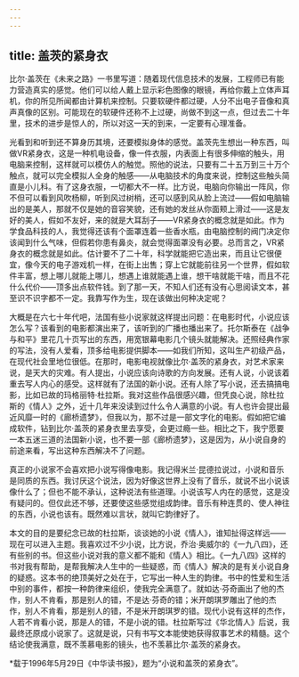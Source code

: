 ```yaml
---
---
---
```

title: 盖茨的紧身衣
---

比尔·盖茨在《未来之路》一书里写道：随着现代信息技术的发展，工程师已有能力营造真实的感觉。他们可以给人戴上显示彩色图像的眼镜，再给你戴上立体声耳机，你的所见所闻都由计算机来控制。只要软硬件都过硬，人分不出电子音像和真声真像的区别。可能现在的软硬件还称不上过硬，尚做不到这一点，但过去二十年里，技术的进步是惊人的，所以对这一天的到来，一定要有心理准备。

光看到和听到还不算身历其境，还要模拟身体的感觉。盖茨先生想出一种东西，叫做VR紧身衣，这是一种机电设备，像一件衣服，内表面上有很多伸缩的触头，用电脑来控制，这样就可以模仿人的触觉。照他的说法，只要有二十五万到三十万个触点，就可以完全模拟人全身的触感——从电脑技术的角度来说，控制这些触头简直是小儿科。有了这身衣服，一切都大不一样。比方说，电脑向你输出一阵风，你不但可以看到风吹杨柳，听到风过树梢，还可以感到风从脸上流过——假如电脑输出的是美人，那就不仅是她的音容笑貌，还有她的发丝从你面颊上滑过——这是友好的美人，假如不友好，来的就是大耳刮子——VR紧身衣的概念就是如此。作为学食品科技的人，我觉得还该有个面罩连着一些香水瓶，由电脑控制的阀门决定你该闻到什么气味，但假若你患有鼻炎，就会觉得面罩没有必要。总而言之，VR紧身衣的概念就是如此。估计要不了二十年，科学就能把它造出来，而且让它很便宜，像今天的电子游戏机一样，在街上出售；穿上它就能前往另一个世界，假如软件丰富，想上哪儿就能上哪儿，想遇上谁就能遇上谁，想干啥就能干啥，而且不花什么代价——顶多出点软件钱。到了那一天，不知人们还有没有心思阅读文本，甚至识不识字都不一定。我靠写作为生，现在该做出何种决定呢？

大概是在六七十年代吧，法国有些小说家就这样提出问题：在电影时代，小说应该怎么写？该看到的电影都演出来了，该听到的广播也播出来了。托尔斯泰在《战争与和平》里花几十页写出的东西，用宽银幕电影几个镜头就能解决。还照经典作家的写法，没有人爱看，顶多给电影提供脚本——如我们所知，这叫生产初级产品，在现代社会里地位很低。在那时，电影电视就像比尔·盖茨的紧身衣，对艺术家来说，是天大的灾难。有人提出，小说应该向诗歌的方向发展。还有人说，小说该着重去写人内心的感受。这样就有了法国的新小说。还有人除了写小说，还去搞搞电影，比如已故的玛格丽特·杜拉斯。我对这些作品很感兴趣，但凭良心说，除杜拉斯的《情人》之外，近十几年来没读到过什么令人满意的小说。有人也许会提出最近风靡一时的《廊桥遗梦》，但我以为，那不过是一部文字化的电影。假如把它编成软件，钻到比尔·盖茨的紧身衣里去享受，会更过瘾一些。相比之下，我宁愿要一本五迷三道的法国新小说，也不要一部《廊桥遗梦》，这是因为，从小说自身的前途来看，写出这种东西解决不了问题。

真正的小说家不会喜欢把小说写得像电影。我记得米兰·昆德拉说过，小说和音乐是同质的东西。我讨厌这个说法，因为好像这世界上没有了音乐，就说不出小说该像什么了；但也不能不承认，这种说法有些道理。小说该写人内在的感觉，这是没有疑问的。但仅此还不够，还要使这些感觉组成韵律。音乐有种连贯的、使人神往的东西，小说也该有。既然难以言状，就叫它韵律好了。

本文的目的是要纪念已故的杜拉斯，谈谈她的小说《情人》，谁知扯得这样远——现在可以进入主题。我喜欢过不少小说，比方说，乔治·奥威尔的《一九八四》，还有些别的书。但这些小说对我的意义都不能和《情人》相比。《一九八四》这样的书对我有帮助，是帮我解决人生中的一些疑惑，而《情人》解决的是有关小说自身的疑惑。这本书的绝顶美好之处在于，它写出一种人生的韵律。书中的性爱和生活中别的事件，都按一种韵律来组织，使我完全满意了。就如达·芬奇画出了他的杰作，别人不肯看，那是别人的错，不是达·芬奇的错；米开朗琪罗雕出了他的杰作，别人不肯看，那是别人的错，不是米开朗琪罗的错。现代小说有这样的杰作，人若不肯看小说，那是人的错，不是小说的错。杜拉斯写过《华北情人》后说，我最终还原成小说家了。这就是说，只有书写文本能使她获得叙事艺术的精髓。这个结论使我满意，既不羡慕电影的镜头，也不羡慕比尔·盖茨的紧身衣。

*载于1996年5月29日《中华读书报》，题为“小说和盖茨的紧身衣”。